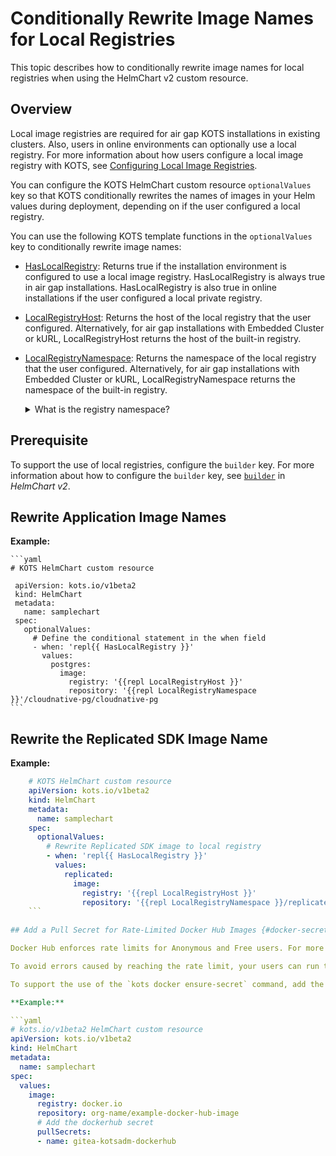 # Conditionally Rewrite Image Names for Local Registries

This topic describes how to conditionally rewrite image names for local registries when using the HelmChart v2 custom resource.

## Overview

Local image registries are required for air gap KOTS installations in existing clusters. Also, users in online environments can optionally use a local registry. For more information about how users configure a local image registry with KOTS, see [Configuring Local Image Registries](/enterprise/image-registry-settings).

You can configure the KOTS HelmChart custom resource `optionalValues` key so that KOTS conditionally rewrites the names of images in your Helm values during deployment, depending on if the user configured a local registry.

You can use the following KOTS template functions in the `optionalValues` key to conditionally rewrite image names: 
* [HasLocalRegistry](/reference/template-functions-config-context#haslocalregistry): Returns true if the installation environment is configured to use a local image registry. HasLocalRegistry is always true in air gap installations. HasLocalRegistry is also true in online installations if the user configured a local private registry.
* [LocalRegistryHost](/reference/template-functions-config-context#localregistryhost): Returns the host of the local registry that the user configured. Alternatively, for air gap installations with Embedded Cluster or kURL, LocalRegistryHost returns the host of the built-in registry.
* [LocalRegistryNamespace](/reference/template-functions-config-context#localregistrynamespace): Returns the namespace of the local registry that the user configured. Alternatively, for air gap installations with Embedded Cluster or kURL, LocalRegistryNamespace returns the namespace of the built-in registry.

    <details>
    <summary>What is the registry namespace?</summary>
    
    The registry namespace is the path between the registry and the image name. For example, `images.yourcompany.com/namespace/image:tag`.
    </details>

## Prerequisite

To support the use of local registries, configure the `builder` key. For more information about how to configure the `builder` key, see [`builder`](/reference/custom-resource-helmchart-v2#builder) in _HelmChart v2_.

## Rewrite Application Image Names

**Example:**

    ```yaml
    # KOTS HelmChart custom resource

     apiVersion: kots.io/v1beta2
     kind: HelmChart
     metadata:
       name: samplechart
     spec:
       optionalValues:
         # Define the conditional statement in the when field
         - when: 'repl{{ HasLocalRegistry }}'
           values:
             postgres:
               image:
                 registry: '{{repl LocalRegistryHost }}'
                 repository: '{{repl LocalRegistryNamespace }}'/cloudnative-pg/cloudnative-pg
    ```  

## Rewrite the Replicated SDK Image Name

**Example:**

```yaml
    # KOTS HelmChart custom resource
    apiVersion: kots.io/v1beta2
    kind: HelmChart
    metadata:
      name: samplechart
    spec:
      optionalValues:
        # Rewrite Replicated SDK image to local registry
        - when: 'repl{{ HasLocalRegistry }}'
          values:
            replicated:
              image:
                registry: '{{repl LocalRegistryHost }}'
                repository: '{{repl LocalRegistryNamespace }}/replicated-sdk'
    ```
    
## Add a Pull Secret for Rate-Limited Docker Hub Images {#docker-secret}

Docker Hub enforces rate limits for Anonymous and Free users. For more information about Docker Hub rate limiting, see [Understanding Docker Hub rate limiting](https://www.docker.com/increase-rate-limits) on the Docker website.

To avoid errors caused by reaching the rate limit, your users can run the `kots docker ensure-secret` command, which creates an `APP_SLUG-kotsadm-dockerhub` secret for pulling Docker Hub images and applies the secret to Kubernetes manifests that have images. For more information, see [Avoiding Docker Hub Rate Limits](/enterprise/image-registry-rate-limits). 

To support the use of the `kots docker ensure-secret` command, add the `APP_SLUG-kotsadm-dockerhub` pull secret (where `APP_SLUG` is your application slug) to any Docker images that could be rate-limited.

**Example:**

```yaml
# kots.io/v1beta2 HelmChart custom resource
apiVersion: kots.io/v1beta2
kind: HelmChart
metadata:
  name: samplechart
spec:
  values:
    image:
      registry: docker.io
      repository: org-name/example-docker-hub-image
      # Add the dockerhub secret
      pullSecrets:
      - name: gitea-kotsadm-dockerhub
```    